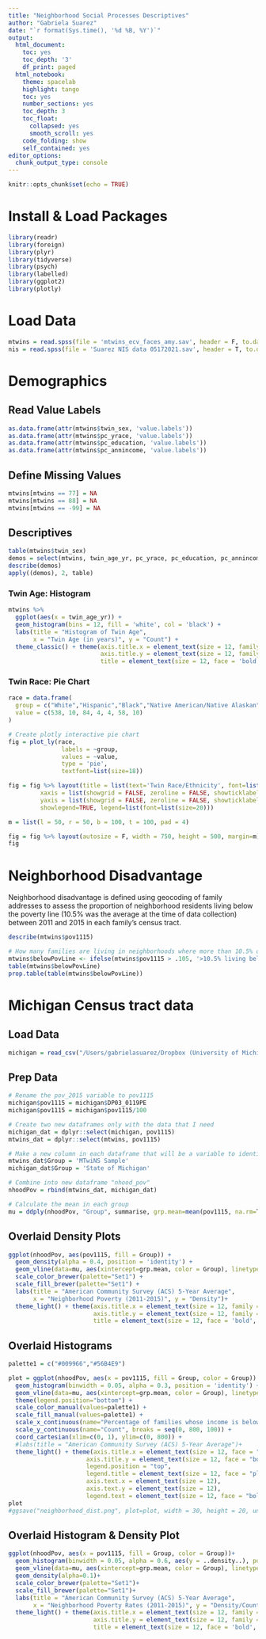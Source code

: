 ```yaml
---
title: "Neighborhood Social Processes Descriptives"
author: "Gabriela Suarez"
date: "`r format(Sys.time(), '%d %B, %Y')`"
output:
  html_document:
    toc: yes
    toc_depth: '3'
    df_print: paged
  html_notebook:
    theme: spacelab
    highlight: tango
    toc: yes
    number_sections: yes
    toc_depth: 3
    toc_float:
      collapsed: yes
      smooth_scroll: yes
    code_folding: show
    self_contained: yes
editor_options:
  chunk_output_type: console
---
```


```r
knitr::opts_chunk$set(echo = TRUE)
```

# Install & Load Packages
```r
library(readr)
library(foreign)
library(plyr)
library(tidyverse)
library(psych)
library(labelled)
library(ggplot2)
library(plotly)
```

# Load Data
```r
mtwins = read.spss(file = 'mtwins_ecv_faces_amy.sav', header = F, to.data.frame=TRUE, use.value.labels = F)
nis = read.spss(file = 'Suarez NIS data 05172021.sav', header = T, to.data.frame=TRUE, use.value.labels = F)
```

# Demographics

## Read Value Labels
```r
as.data.frame(attr(mtwins$twin_sex, 'value.labels'))
as.data.frame(attr(mtwins$pc_yrace, 'value.labels'))
as.data.frame(attr(mtwins$pc_education, 'value.labels'))
as.data.frame(attr(mtwins$pc_annincome, 'value.labels'))
```

## Define Missing Values
```r
mtwins[mtwins == 77] = NA
mtwins[mtwins == 88] = NA
mtwins[mtwins == -99] = NA
```

## Descriptives
```r
table(mtwins$twin_sex)
demos = select(mtwins, twin_age_yr, pc_yrace, pc_education, pc_annincome)
describe(demos)
apply((demos), 2, table)
```

### Twin Age: Histogram
```r
mtwins %>%
  ggplot(aes(x = twin_age_yr)) + 
  geom_histogram(bins = 12, fill = 'white', col = 'black') + 
  labs(title = "Histogram of Twin Age",
       x = "Twin Age (in years)", y = "Count") + 
  theme_classic() + theme(axis.title.x = element_text(size = 12, family = "Times"), 
                          axis.title.y = element_text(size = 12, family = "Times"),
                          title = element_text(size = 12, face = 'bold', family = 'Times'))
```

### Twin Race: Pie Chart
```r
race = data.frame(
  group = c("White","Hispanic","Black","Native American/Native Alaskan","Asian/Pacific Islander","Biracial","Other"),
  value = c(538, 10, 84, 4, 4, 58, 10)
)

# Create plotly interactive pie chart
fig = plot_ly(race, 
               labels = ~group, 
               values = ~value, 
               type = 'pie', 
               textfont=list(size=18))

fig = fig %>% layout(title = list(text='Twin Race/Ethnicity', font=list(size=24)),
         xaxis = list(showgrid = FALSE, zeroline = FALSE, showticklabels = FALSE, font=list(size=18)),
         yaxis = list(showgrid = FALSE, zeroline = FALSE, showticklabels = FALSE, font=list(size=18)),
         showlegend=TRUE, legend=list(font=list(size=20)))

m = list(l = 50, r = 50, b = 100, t = 100, pad = 4)

fig = fig %>% layout(autosize = F, width = 750, height = 500, margin=m)
fig
```

# Neighborhood Disadvantage

Neighborhood disadvantage is defined using geocoding of family addresses to assess the proportion of neighborhood residents living below the poverty line (10.5% was the average at the time of data collection) between 2011 and 2015 in each family's census tract.

```r
describe(mtwins$pov1115)

# How many families are living in neighborhoods where more than 10.5% of families in the neighborhood are living below the poverty line?
mtwins$belowPovLine <- ifelse(mtwins$pov1115 > .105, '>10.5% living below pov line', '<10.5% living below pov line')
table(mtwins$belowPovLine)
prop.table(table(mtwins$belowPovLine))
```

# Michigan Census tract data

## Load Data
```r
michigan = read_csv("/Users/gabrielasuarez/Dropbox (University of Michigan)/MiND_Lab/Research_Projects/nhood_social_processes/Analysis/ACS_allCTs_2008-2012_families.csv")
```

## Prep Data
```r
# Rename the pov_2015 variable to pov1115
michigan$pov1115 = michigan$DP03_0119PE
michigan$pov1115 = michigan$pov1115/100
```

```r
# Create two new dataframes only with the data that I need
michigan_dat = dplyr::select(michigan, pov1115)
mtwins_dat = dplyr::select(mtwins, pov1115)

# Make a new column in each dataframe that will be a variable to identify where they came from later
mtwins_dat$Group = 'MTwiNS Sample'
michigan_dat$Group = 'State of Michigan'

# Combine into new dataframe "nhood_pov"
nhoodPov = rbind(mtwins_dat, michigan_dat)

# Calculate the mean in each group
mu = ddply(nhoodPov, "Group", summarise, grp.mean=mean(pov1115, na.rm=T))
```

## Overlaid Density Plots
```r
ggplot(nhoodPov, aes(pov1115, fill = Group)) + 
  geom_density(alpha = 0.4, position = 'identity') +
  geom_vline(data=mu, aes(xintercept=grp.mean, color = Group), linetype="dashed", size= 1) +
  scale_color_brewer(palette="Set1") +
  scale_fill_brewer(palette="Set1") +
  labs(title = "American Community Survey (ACS) 5-Year Average",
       x = "Neighborhood Poverty (2011-2015)", y = "Density")+
  theme_light() + theme(axis.title.x = element_text(size = 12, family = 'Times'), 
                        axis.title.y = element_text(size = 12, family = 'Times'),
                        title = element_text(size = 12, face = 'bold', family = 'Times'))
```

## Overlaid Histograms
```r
palette1 = c("#009966","#56B4E9")

plot = ggplot(nhoodPov, aes(x = pov1115, fill = Group, color = Group)) +
  geom_histogram(binwidth = 0.05, alpha = 0.3, position = 'identity') +
  geom_vline(data=mu, aes(xintercept=grp.mean, color = Group), linetype="dashed", size=1) +
  theme(legend.position="bottom") +
  scale_color_manual(values=palette1) +
  scale_fill_manual(values=palette1) +
  scale_x_continuous(name="Percentage of families whose income is below the poverty level", breaks = seq(0, 1, 0.1)) +
  scale_y_continuous(name="Count", breaks = seq(0, 800, 100)) +
  coord_cartesian(xlim=c(0, 1), ylim=c(0, 800)) +
  #labs(title = "American Community Survey (ACS) 5-Year Average")+
  theme_light() + theme(axis.title.x = element_text(size = 12, face = "bold", family="Times"), 
                      axis.title.y = element_text(size = 12, face = "bold", family="Times"), 
                      legend.position = "top", 
                      legend.title = element_text(size = 12, face = "plain", family="Times"),
                      axis.text.x = element_text(size = 12),
                      axis.text.y = element_text(size = 12),
                      legend.text = element_text(size = 12, face = "bold", family="Times"))
plot
#ggsave("neighborhood_dist.png", plot=plot, width = 30, height = 20, unit = "cm", dpi=600)
```

## Overlaid Histogram & Density Plot
```r
ggplot(nhoodPov, aes(x = pov1115, fill = Group, color = Group))+
  geom_histogram(binwidth = 0.05, alpha = 0.6, aes(y = ..density..), position = 'identity')+
  geom_vline(data=mu, aes(xintercept=grp.mean, color = Group), linetype="dashed")+
  geom_density(alpha=0.1)+
  scale_color_brewer(palette="Set1")+
  scale_fill_brewer(palette="Set1")+
  labs(title = "American Community Survey (ACS) 5-Year Average", 
       x = "Neighborhood Poverty Rates (2011-2015)", y = "Density/Count")+
  theme_light() + theme(axis.title.x = element_text(size = 12, family = 'Times'), 
                        axis.title.y = element_text(size = 12, family = 'Times'),
                        title = element_text(size = 12, face = 'bold', family = 'Times'))
```